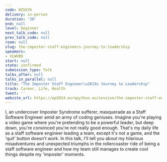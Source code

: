 ```yaml
---
code: HZSGYK
delivery: in-person
duration: '30'
end: null
level: beginner
next_talk_code: null
prev_talk_code: null
room: null
slug: the-imposter-staff-engineers-journey-to-leadership
speakers:
- VLWVB9
start: null
state: confirmed
submission_type: Talk
talks_after: null
talks_in_parallel: null
title: "The Imposter Staff Engineer\u2019s Journey to Leadership"
track: Career, Life, Health
tweet: ''
website_url: https://ep2024.europython.eu/session/the-imposter-staff-engineers-journey-to-leadership
---
```


I, an undercover Imposter Syndrome sufferer, masquerade as a Staff Software Engineer amid an army of coding geniuses. Imagine you're playing a video game where you're pretending to be a powerful leader, but deep down, you're convinced you're not really good enough. That's my daily life as a staff software engineer leading a team, except it's not a game, and the 'quit' button doesn't work. In this talk, I'll tell you about my hilarious misadventures and unexpected triumphs in the rollercoaster ride of being a staff software engineer and how my team still manages to create cool things despite my 'imposter' moments.
